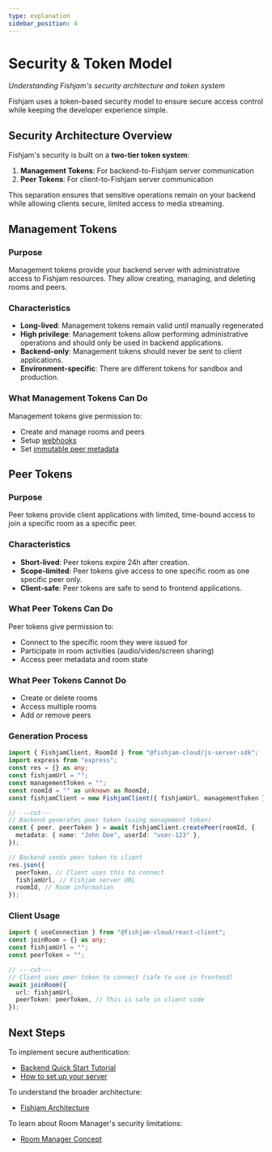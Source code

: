 ```yaml
---
type: explanation
sidebar_position: 4
---
```


# Security & Token Model

_Understanding Fishjam's security architecture and token system_

Fishjam uses a token-based security model to ensure secure access control while keeping the developer experience simple.

## Security Architecture Overview

Fishjam's security is built on a **two-tier token system**:

1. **Management Tokens**: For backend-to-Fishjam server communication
2. **Peer Tokens**: For client-to-Fishjam server communication

This separation ensures that sensitive operations remain on your backend while allowing clients secure, limited access to media streaming.

## Management Tokens

### Purpose

Management tokens provide your backend server with administrative access to Fishjam resources. They allow creating, managing, and deleting rooms and peers.

### Characteristics

- **Long-lived**: Management tokens remain valid until manually regenerated
- **High privilege**: Management tokens allow performing administrative operations and should only be used in backend applications.
- **Backend-only**: Management tokens should never be sent to client applications.
- **Environment-specific**: There are different tokens for sandbox and production.

### What Management Tokens Can Do

Management tokens give permission to:

- Create and manage rooms and peers
- Setup [webhooks](/how-to/backend/server-setup#webhooks)
- Set [immutable peer metadata](/how-to/backend/server-setup#metadata)

## Peer Tokens

### Purpose

Peer tokens provide client applications with limited, time-bound access to join a specific room as a specific peer.

### Characteristics

- **Short-lived**: Peer tokens expire 24h after creation.
- **Scope-limited**: Peer tokens give access to one specific room as one specific peer only.
- **Client-safe**: Peer tokens are safe to send to frontend applications.

### What Peer Tokens Can Do

Peer tokens give permission to:

- Connect to the specific room they were issued for
- Participate in room activities (audio/video/screen sharing)
- Access peer metadata and room state

### What Peer Tokens Cannot Do

- Create or delete rooms
- Access multiple rooms
- Add or remove peers

### Generation Process

```typescript
import { FishjamClient, RoomId } from "@fishjam-cloud/js-server-sdk";
import express from "express";
const res = {} as any;
const fishjamUrl = "";
const managementToken = "";
const roomId = "" as unknown as RoomId;
const fishjamClient = new FishjamClient({ fishjamUrl, managementToken });

// ---cut---
// Backend generates peer token (using management token)
const { peer, peerToken } = await fishjamClient.createPeer(roomId, {
  metadata: { name: "John Doe", userId: "user-123" },
});

// Backend sends peer token to client
res.json({
  peerToken, // Client uses this to connect
  fishjamUrl, // Fishjam server URL
  roomId, // Room information
});
```

### Client Usage

```typescript
import { useConnection } from "@fishjam-cloud/react-client";
const joinRoom = {} as any;
const fishjamUrl = "";
const peerToken = "";

// ---cut---
// Client uses peer token to connect (safe to use in frontend)
await joinRoom({
  url: fishjamUrl,
  peerToken: peerToken, // This is safe in client code
});
```

## Next Steps

To implement secure authentication:

- [Backend Quick Start Tutorial](/tutorials/backend-quick-start)
- [How to set up your server](/how-to/backend/server-setup)

To understand the broader architecture:

- [Fishjam Architecture](/explanation/architecture)

To learn about Room Manager's security limitations:

- [Room Manager Concept](/explanation/room-manager-concept)
